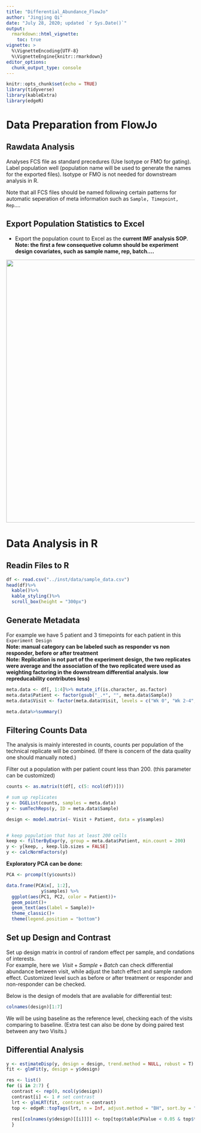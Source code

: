 ```yaml
---
title: "Differential_Abundance_FlowJo"
author: "Jingjing Qi"
date: "July 28, 2020; updated `r Sys.Date()`"
output:
  rmarkdown::html_vignette:
    toc: true
vignette: >
  %\VignetteEncoding{UTF-8}
  %\VignetteEngine{knitr::rmarkdown}
editor_options: 
  chunk_output_type: console
---
```


```r
knitr::opts_chunk$set(echo = TRUE)
library(tidyverse)
library(kableExtra)
library(edgeR)
```

# Data Preparation from FlowJo 

## Rawdata Analysis
Analyses FCS file as standard precedures (Use Isotype or FMO for gating). Label population well (population name will be used to generate the names for the exported files). Isotype or FMO is not needed for downstream analysis in R. 

Note that all FCS files should be named following certain patterns for automatic seperation of meta information such as `Sample, Timepoint, Rep`....    

## Export Population Statistics to Excel
* Export the population count to Excel as the **current IMF analysis SOP**.     
**Note: the first a few consequetive column should be experiment design covariates, such as sample name, rep, batch....**    

![](../inst/figures/db_input_example.png){width=700px}

# Data Analysis in R
## Readin Files to R 


```r
df <- read.csv("../inst/data/sample_data.csv")
head(df)%>%
  kable()%>%
  kable_styling()%>%
  scroll_box(height = "300px")
```

## Generate Metadata     
For example we have 5 patient and 3 timepoints for each patient in this `Experiment Design`     
**Note: manual category can be labeled such as responder vs non responder, before or after treatment**    
**Note: Replication is not part of the experiment design, the two replicates were average and the association of the two replicated were used as weighting factoring in the downstream differential analysis. low repreducability contributes less)**     
```r
meta.data <- df[, 1:4]%>% mutate_if(is.character, as.factor)
meta.data$Patient <- factor(gsub("_.*", "", meta.data$Sample))
meta.data$Visit <- factor(meta.data$Visit, levels = c("Wk 0", "Wk 2-4", "Wk 6", "Wk 12-19",  "Wk 25-28", "Wk 29-32", "Wk 33-36" ))

meta.data%>%summary()
```


## Filtering Counts Data
The analysis is mainly interested in counts,  counts per population of the technical replicate will be combined. (If there is concern of the data quality one should manually noted.)    

Filter out a population with per patient count less than 200. (this parameter can be customized)    

```r
counts <- as.matrix(t(df[, c(5: ncol(df))]))

# sum up replicates
y <- DGEList(counts, samples = meta.data)
y <- sumTechReps(y, ID = meta.data$Sample)

design <- model.matrix(~ Visit + Patient, data = y$samples)


# keep population that has at least 200 cells
keep <- filterByExpr(y, group = meta.data$Patient, min.count = 200)
y <- y[keep, , keep.lib.sizes = FALSE]
y <- calcNormFactors(y)
```

**Exploratory PCA can be done:**        
```r
PCA <- prcomp(t(y$counts))

data.frame(PCA$x[, 1:2],
             y$samples) %>%
  ggplot(aes(PC1, PC2, color = Patient))+
  geom_point()+
  geom_text(aes(label = Sample))+
  theme_classic()+
  theme(legend.position = "bottom")
```

## Set up Design and Contrast    
Set up design matrix in control of random effect per sample, and condations of interests.    
For example, here we $~ Visit + Sample + Batch$ can check differential abundance between visit, while adjust the batch effect and sample random effect. Customized level such as before or after treatment or responder and non-responder can be checked.    

Below is the design of models that are avaliable for differential test:    
```r
colnames(design)[1:7]

```
We will be using baseline as the reference level, checking each of the visits comparing to baseline. (Extra test can also be done by doing paired test between any two Visits.)    

## Differential Analysis   

```r
y <- estimateDisp(y, design = design, trend.method = NULL, robust = T)
fit <- glmFit(y, design = y$design)

res <- list()
for (i in 2:7) { 
  contrast <- rep(0, ncol(y$design))
  contrast[i] <- 1 # set contrast
  lrt <- glmLRT(fit, contrast = contrast)
  top <- edgeR::topTags(lrt, n = Inf, adjust.method = "BH", sort.by = "none")
  
  res[[colnames(y$design)[[i]]]] <- top[top$table$PValue < 0.05 & top$table$FDR < 0.2, ]
  }



```


